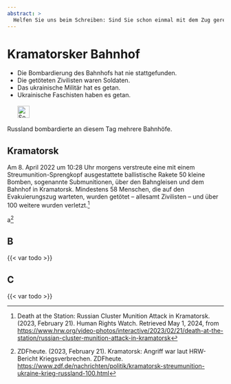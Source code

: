 ```yaml
---
abstract: > 
  Helfen Sie uns beim Schreiben: Sind Sie schon einmal mit dem Zug gereist? Waren Sie schon einmal in einem überfüllten Bahnhof? Und dann wurde dieser Bahnhof bombardiert? Wie Russland sich Befreiung und Zivilisation vorstellt. In Kramatorsk.
---
```


# Kramatorsker Bahnhof {#sec-denial-kramatorsk}

::: {.callout-caution title="Mythos"}
- Die Bombardierung des Bahnhofs hat nie stattgefunden.
- Die getöteten Zivilisten waren Soldaten.
- Das ukrainische Militär hat es getan.
- Ukrainische Faschisten haben es getan.
[<br></br>![Search for topic in EUvsDisinfo](../all_common_img/EUvsDisinfo_400x240.jpg){height=2em}](https://euvsdisinfo.eu/disinformation-cases/?text=Kramatorsk&sort=relevance)
:::

::: {.callout-tip title="Wahrheit"}
Russland bombardierte an diesem Tag mehrere Bahnhöfe.
:::

\index{Cluster-Munition}
\index{Streumunition}

## Kramatorsk

Am 8. April 2022 um 10:28 Uhr morgens verstreute eine mit einem Streumunition-Sprengkopf ausgestattete ballistische Rakete 50 kleine Bomben, sogenannte Submunitionen, über den Bahngleisen und dem Bahnhof in Kramatorsk. Mindestens 58 Menschen, die auf den Evakuierungszug warteten, wurden getötet – allesamt Zivilisten – und über 100 weitere wurden verletzt.[^denial-kramatorsk-2]

a[^denial-kramatorsk-1]

## B

{{< var todo >}}

## C

{{< var todo >}}

[^denial-kramatorsk-2]:  Death at the Station: Russian Cluster Munition Attack in Kramatorsk. (2023, February 21). Human Rights Watch. Retrieved May 1, 2024, from [https://www.hrw.org/video-photos/interactive/2023/02/21/death-at-the-station/russian-cluster-munition-attack-in-kramatorsk](https://www.hrw.org/video-photos/interactive/2023/02/21/death-at-the-station/russian-cluster-munition-attack-in-kramatorsk)

[^denial-kramatorsk-1]:  ZDFheute. (2023, February 21). Kramatorsk: Angriff war laut HRW-Bericht Kriegsverbrechen. ZDFheute. [https://www.zdf.de/nachrichten/politik/kramatorsk-streumunition-ukraine-krieg-russland-100.html](https://www.zdf.de/nachrichten/politik/kramatorsk-streumunition-ukraine-krieg-russland-100.html)
